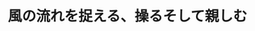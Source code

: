 ﻿---
title: "風の流れを捉える、操るそして親しむ"
category: "環境・社会理工学院院"
vol: "91"
interviewee: "田村 哲郎"
url: ""
tags: []
pdf: "91-2-tamura.pdf"
career: ""
preface: "都市の生活空間を覆う大気は、その運動によってざまざまな形で人間社会に干渉する。田村研究室では スーパーコンピュータを用いて大気の流動現象を解析することで、環境・防災問題の解決を目指している。 本稿では、風の流れを解析することの複雑さを理解した上で、LES解析という手法に触れてもらい、後半 ではその解析結果の汎用性について注目していく。"
---
